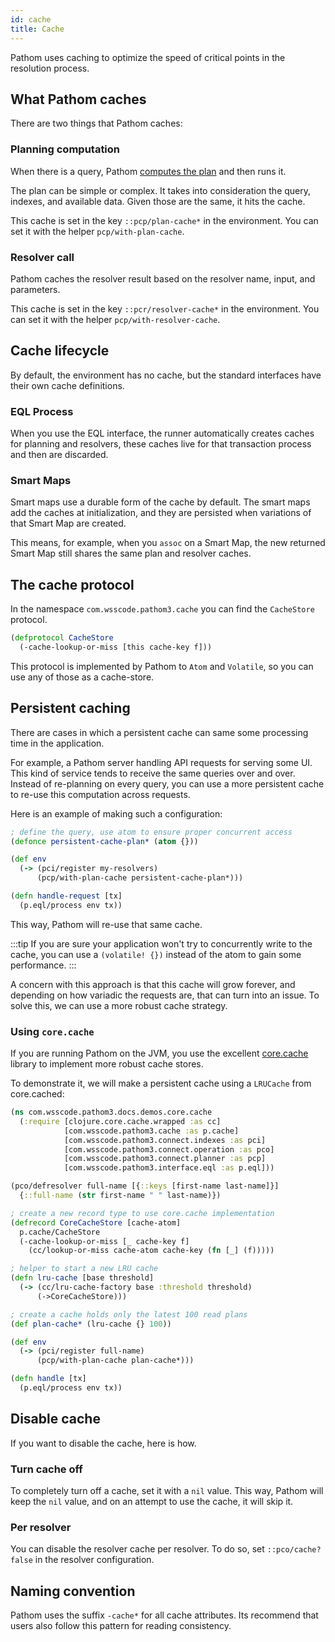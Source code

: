 ```yaml
---
id: cache
title: Cache
---
```


Pathom uses caching to optimize the speed of critical points in the resolution process.

## What Pathom caches

There are two things that Pathom caches:

### Planning computation

When there is a query, Pathom [computes the plan](planner.mdx) and then runs it.

The plan can be simple or complex. It takes into consideration the query, indexes, and
available data. Given those are the same, it hits the cache.

This cache is set in the key `::pcp/plan-cache*` in the environment. You can set it
with the helper `pcp/with-plan-cache`.

### Resolver call

Pathom caches the resolver result based on the resolver name, input, and parameters.

This cache is set in the key `::pcr/resolver-cache*` in the environment. You can set it
with the helper `pcp/with-resolver-cache`.

## Cache lifecycle

By default, the environment has no cache, but the standard interfaces have their own
cache definitions.

### EQL Process

When you use the EQL interface, the runner automatically creates caches for planning
and resolvers, these caches live for that transaction process and then are discarded.

### Smart Maps

Smart maps use a durable form of the cache by default. The smart maps add the caches
at initialization, and they are persisted when variations of that Smart Map are created.

This means, for example, when you `assoc` on a Smart Map, the new returned Smart Map still shares the same plan and resolver caches.

## The cache protocol

In the namespace `com.wsscode.pathom3.cache` you can find the `CacheStore` protocol.

```clojure
(defprotocol CacheStore
  (-cache-lookup-or-miss [this cache-key f]))
```

This protocol is implemented by Pathom to `Atom` and `Volatile`, so you can use any
of those as a cache-store.

## Persistent caching

There are cases in which a persistent cache can same some processing time in the application.

For example, a Pathom server handling API requests for serving some UI. This kind of
service tends to receive the same queries over and over. Instead of re-planning on every
query, you can use a more persistent cache to re-use this computation across requests.

Here is an example of making such a configuration:

```clojure
; define the query, use atom to ensure proper concurrent access
(defonce persistent-cache-plan* (atom {}))

(def env
  (-> (pci/register my-resolvers)
      (pcp/with-plan-cache persistent-cache-plan*)))

(defn handle-request [tx]
  (p.eql/process env tx))
```

This way, Pathom will re-use that same cache.

:::tip
If you are sure your application won't try to concurrently write to the cache, you can
use a `(volatile! {})` instead of the atom to gain some performance.
:::

A concern with this approach is that this cache will grow forever, and depending on
how variadic the requests are, that can turn into an issue. To solve this, we can
use a more robust cache strategy.

### Using `core.cache`

If you are running Pathom on the JVM, you use the excellent [core.cache](https://github.com/clojure/core.cache/)
library to implement more robust cache stores.

To demonstrate it, we will make a persistent cache using a `LRUCache` from core.cached:

```clojure
(ns com.wsscode.pathom3.docs.demos.core.cache
  (:require [clojure.core.cache.wrapped :as cc]
            [com.wsscode.pathom3.cache :as p.cache]
            [com.wsscode.pathom3.connect.indexes :as pci]
            [com.wsscode.pathom3.connect.operation :as pco]
            [com.wsscode.pathom3.connect.planner :as pcp]
            [com.wsscode.pathom3.interface.eql :as p.eql]))

(pco/defresolver full-name [{::keys [first-name last-name]}]
  {::full-name (str first-name " " last-name)})

; create a new record type to use core.cache implementation
(defrecord CoreCacheStore [cache-atom]
  p.cache/CacheStore
  (-cache-lookup-or-miss [_ cache-key f]
    (cc/lookup-or-miss cache-atom cache-key (fn [_] (f)))))

; helper to start a new LRU cache
(defn lru-cache [base threshold]
  (-> (cc/lru-cache-factory base :threshold threshold)
      (->CoreCacheStore)))

; create a cache holds only the latest 100 read plans
(def plan-cache* (lru-cache {} 100))

(def env
  (-> (pci/register full-name)
      (pcp/with-plan-cache plan-cache*)))

(defn handle [tx]
  (p.eql/process env tx))
```

## Disable cache

If you want to disable the cache, here is how.

### Turn cache off

To completely turn off a cache, set it with a `nil` value. This way, Pathom will keep the
`nil` value, and on an attempt to use the cache, it will skip it.

### Per resolver

You can disable the resolver cache per resolver. To do so, set `::pco/cache? false` in
the resolver configuration.

## Naming convention

Pathom uses the suffix `-cache*` for all cache attributes. Its recommend that users
also follow this pattern for reading consistency.
